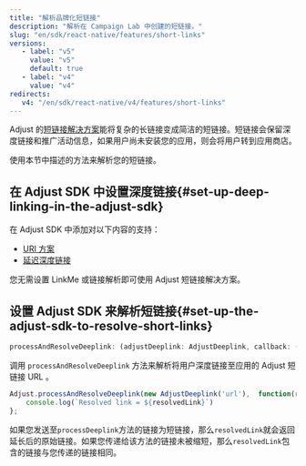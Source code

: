 ```yaml
---
title: "解析品牌化短链接"
description: "解析在 Campaign Lab 中创建的短链接。"
slug: "en/sdk/react-native/features/short-links"
versions:
   - label: "v5"
     value: "v5"
     default: true
   - label: "v4"
     value: "v4"
redirects:
   v4: "/en/sdk/react-native/v4/features/short-links"
---
```


Adjust 的[短链接解决方案](https://help.adjust.com/en/article/short-branded-links)能将复杂的长链接变成简洁的短链接。短链接会保留深度链接和推广活动信息，如果用户尚未安装您的应用，则会将用户转到应用商店。

使用本节中描述的方法来解析您的短链接。

## 在 Adjust SDK 中设置深度链接\{\#set\-up\-deep\-linking\-in\-the\-adjust\-sdk\}

在 Adjust SDK 中添加对以下内容的支持：

-  [URI 方案](/en/sdk/react-native/features/deep-links)
-  [延迟深度链接](/en/sdk/react-native/features/deep-links#deferred-deep-linking)

<callout type="note">

您无需设置 LinkMe 或链接解析即可使用 Adjust 短链接解决方案。

</Callout>

## 设置 Adjust SDK 来解析短链接\{\#set\-up\-the\-adjust\-sdk\-to\-resolve\-short\-links\}

<codeblock title="方法签名">

```ts
processAndResolveDeeplink: (adjustDeeplink: AdjustDeeplink, callback: (resolvedLink: string) => void) => void
```

</CodeBlock>

调用 `processAndResolveDeeplink` 方法来解析将用户深度链接至应用的 Adjust 短链接 URL 。

```jsx
Adjust.processAndResolveDeeplink(new AdjustDeeplink('url'),  function(resolvedLink) {
    console.log(`Resolved link = ${resolvedLink}`)
};
```

如果您发送至`processDeeplink`方法的链接为短链接，那么`resolvedLink`就会返回延长后的原始链接。如果您传递给该方法的链接未被缩短，那么`resolvedLink`包含的链接与您传递的链接相同。

